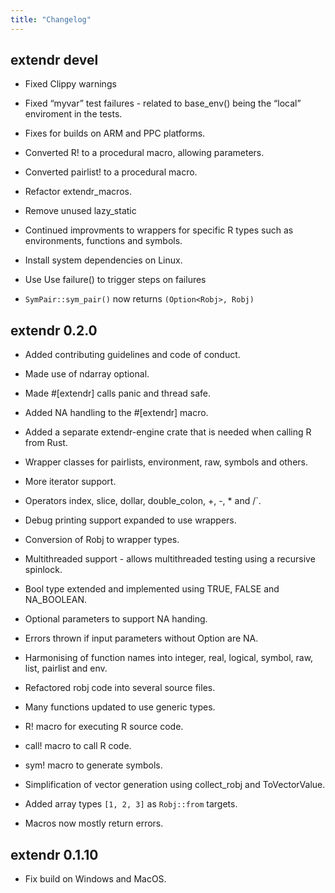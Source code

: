 ```yaml
---
title: "Changelog"
---
```


## extendr devel

-   Fixed Clippy warnings

-   Fixed "myvar" test failures - related to base_env() being the "local"
    enviroment in the tests.

-   Fixes for builds on ARM and PPC platforms.

-   Converted R! to a procedural macro, allowing parameters.

-   Converted pairlist! to a procedural macro.

-   Refactor extendr_macros.

-   Remove unused lazy_static

-   Continued improvments to wrappers for specific R types such as environments,
    functions and symbols.

-   Install system dependencies on Linux.

-   Use Use failure() to trigger steps on failures

-   `SymPair::sym_pair()` now returns `(Option<Robj>, Robj)`

## extendr 0.2.0

-   Added contributing guidelines and code of conduct.

-   Made use of ndarray optional.

-   Made #\[extendr\] calls panic and thread safe.

-   Added NA handling to the #\[extendr\] macro.

-   Added a separate extendr-engine crate that is needed when calling R from
    Rust.

-   Wrapper classes for pairlists, environment, raw, symbols and others.

-   More iterator support.

-   Operators index, slice, dollar, double_colon, +, -, \* and /\`.

-   Debug printing support expanded to use wrappers.

-   Conversion of Robj to wrapper types.

-   Multithreaded support - allows multithreaded testing using a recursive
    spinlock.

-   Bool type extended and implemented using TRUE, FALSE and NA_BOOLEAN.

-   Optional parameters to support NA handing.

-   Errors thrown if input parameters without Option are NA.

-   Harmonising of function names into integer, real, logical, symbol, raw,
    list, pairlist and env.

-   Refactored robj code into several source files.

-   Many functions updated to use generic types.

-   R! macro for executing R source code.

-   call! macro to call R code.

-   sym! macro to generate symbols.

-   Simplification of vector generation using collect_robj and ToVectorValue.

-   Added array types `[1, 2, 3]` as `Robj::from` targets.

-   Macros now mostly return errors.

## extendr 0.1.10

-   Fix build on Windows and MacOS.
